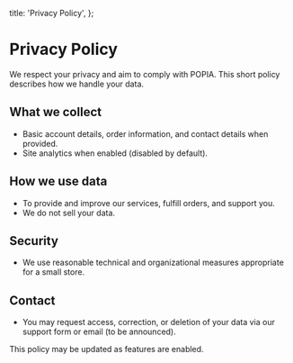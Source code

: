   title: 'Privacy Policy',
};

# Privacy Policy

We respect your privacy and aim to comply with POPIA. This short policy describes how we handle your data.

## What we collect

- Basic account details, order information, and contact details when provided.
- Site analytics when enabled (disabled by default).

## How we use data

- To provide and improve our services, fulfill orders, and support you.
- We do not sell your data.

## Security

- We use reasonable technical and organizational measures appropriate for a small store.

## Contact

- You may request access, correction, or deletion of your data via our support form or email (to be announced).

This policy may be updated as features are enabled.

